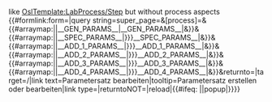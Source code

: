<noinclude>
like [[OslTemplate:LabProcess/Step]] but without process aspects
</noinclude>
<includeonly><!-- 
==={{{name}}}{{#ifeq: {{{required|{{OslTemplate:Helper/Strings/Yes}}}}}|{{OslTemplate:Helper/Strings/No}}|<nowiki> </nowiki>(optional)|}}===
{{#ifexist:{{FULLPAGENAME}}/{{{id}}}|([[{{FULLPAGENAME}}/{{{id}}}|Details]])|}} 
-->{{OslTemplate:Helper/UI/VE/Visible |content=Datensatz {{{name}}}|icon=table}}
{{OslTemplate:Helper/UI/Div/VE-Hidden}}{{#formlink:form={{{form}}}|query string=super_page={{FULLPAGENAME}}&{{{template|OslTemplate:ELN/Editor/DataSet/Subpage}}}[process]={{FULLPAGENAME}}&{{#arraymap:{{{parameters|}}}|{{{sep|;}}}|__GEN_PARAMS__|{{{template|OslTemplate:ELN/Editor/DataSet/Subpage}}}__GEN_PARAMS__|&}}&{{#arraymap:{{{specific_parameters|}}}|{{{sep|;}}}|__SPEC_PARAMS__|{{{specific_template|{{{form}}}}}}__SPEC_PARAMS__|&}}&{{#arraymap:{{{additional_parameters_1|}}}|{{{sep|;}}}|__ADD_1_PARAMS__|{{{additional_template_1|{{{form}}}}}}__ADD_1_PARAMS__|&}}&{{#arraymap:{{{additional_parameters_2|}}}|{{{sep|;}}}|__ADD_2_PARAMS__|{{{additional_template_2|{{{form}}}}}}__ADD_2_PARAMS__|&}}&{{#arraymap:{{{additional_parameters_3|}}}|{{{sep|;}}}|__ADD_3_PARAMS__|{{{additional_template_3|{{{form}}}}}}__ADD_3_PARAMS__|&}}&{{#arraymap:{{{additional_parameters_4|}}}|{{{sep|;}}}|__ADD_4_PARAMS__|{{{additional_template_4|{{{form}}}}}}__ADD_4_PARAMS__|&}}&returnto={{FULLPAGENAME}}|target={{FULLPAGENAME}}/{{{id}}}|link text=Parametersatz {{{name}}} bearbeiten|tooltip=Parametersatz {{{name}}} erstellen oder bearbeiten|link type={{{link_type|post button}}}|returntoNOT={{FULLPAGENAME}}|reload|{{#ifeq: {{{popup|}}}|{{OslTemplate:Helper/Strings/Yes}}|popup|}}}}{{OslTemplate:Helper/UI/Div/Closing}}<!--
--><!-- {{OslTemplate:LabProcess/Step/Descriptor
|id={{{id}}}
|name={{{name}}}
|predecessor={{#arraymap:{{{predecessor|}}}|;|__VALUE__|{{FULLPAGENAME}}#__VALUE__|;}}
|concurrent_to={{#arraymap:{{{concurrent|}}}|;|__VALUE__|{{FULLPAGENAME}}#__VALUE__|;}}
|input_objects={{#arraymaptemplate:{{{input_objects|}}}|OslTemplate:Helper/StringOps/SplitOnTripleHashSelectFirst|;|}}
|output_objects={{#arraymaptemplate:{{{output_objects|}}}|OslTemplate:Helper/StringOps/SplitOnTripleHashSelectFirst|;|}}
}}{{#arraymaptemplate:{{{output_objects|}}}|OslTemplate:LabProcess/Object|;|}}
{{#ifeq: {{OslTemplate:Helper/Query/DebugProperty}}|wahr|
{{#if: {{{input_objects|}}}| </br>Eingehende interne Objekte: {{{input_objects|}}} |}}
{{#if: {{{output_objects|}}}| </br>Ausgehende interne Objekte: {{#arraymaptemplate:{{{output_objects|}}}|OslTemplate:Helper/StringOps/SplitOnTripleHashSelectFirst|;|}} |}}
|}} --></includeonly>